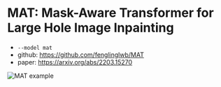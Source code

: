 # MAT: Mask-Aware Transformer for Large Hole Image Inpainting

- `--model mat`
- github: https://github.com/fenglinglwb/MAT
- paper: https://arxiv.org/abs/2203.15270

![MAT example](https://github.com/fenglinglwb/MAT/blob/main/figures/teasing.png?raw=true)
